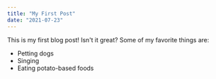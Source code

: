 ```yaml
---
title: "My First Post"
date: "2021-07-23"
---
```


This is my first blog post! Isn't it great?
Some of my favorite things are:

* Petting dogs
* Singing
* Eating potato-based foods